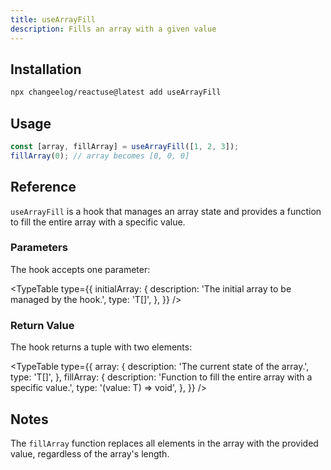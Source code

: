 ```yaml
---
title: useArrayFill
description: Fills an array with a given value
---
```


<Demo name="useArrayFill" category="Array" />

## Installation

```bash
npx changeelog/reactuse@latest add useArrayFill
```

## Usage

```ts
const [array, fillArray] = useArrayFill([1, 2, 3]);
fillArray(0); // array becomes [0, 0, 0]
```

## Reference

`useArrayFill` is a hook that manages an array state and provides a function to fill the entire array with a specific value.

### Parameters

The hook accepts one parameter:

<TypeTable
  type={{
    initialArray: {
      description: 'The initial array to be managed by the hook.',
      type: 'T[]',
    },
  }}
/>

### Return Value

The hook returns a tuple with two elements:

<TypeTable
  type={{
    array: {
      description: 'The current state of the array.',
      type: 'T[]',
    },
    fillArray: {
      description: 'Function to fill the entire array with a specific value.',
      type: '(value: T) => void',
    },
  }}
/>

## Notes

The `fillArray` function replaces all elements in the array with the provided value, regardless of the array's length.

